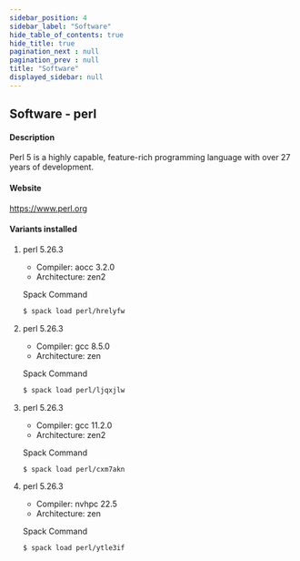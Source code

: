 ```yaml
---
sidebar_position: 4
sidebar_label: "Software"
hide_table_of_contents: true
hide_title: true
pagination_next : null
pagination_prev : null
title: "Software"
displayed_sidebar: null
---
```


## Software - perl


#### Description
Perl 5 is a highly capable, feature-rich programming language with over 27 years of development.

#### Website
https://www.perl.org

#### Variants installed

1. perl 5.26.3

    - Compiler: aocc 3.2.0
    - Architecture: zen2

    Spack Command
    ```bash
    $ spack load perl/hrelyfw
    ```

2. perl 5.26.3

    - Compiler: gcc 8.5.0
    - Architecture: zen

    Spack Command
    ```bash
    $ spack load perl/ljqxjlw
    ```

3. perl 5.26.3

    - Compiler: gcc 11.2.0
    - Architecture: zen2

    Spack Command
    ```bash
    $ spack load perl/cxm7akn
    ```

4. perl 5.26.3

    - Compiler: nvhpc 22.5
    - Architecture: zen

    Spack Command
    ```bash
    $ spack load perl/ytle3if
    ```
